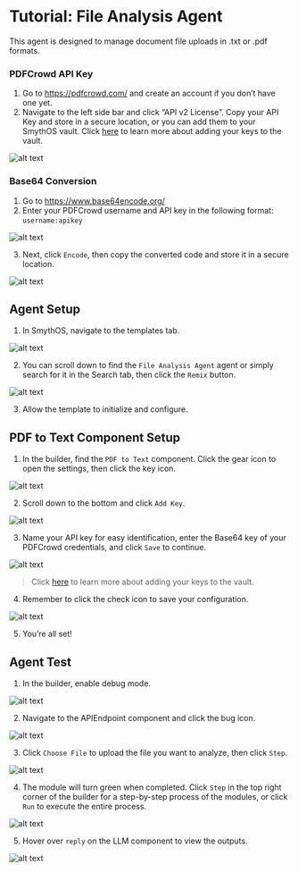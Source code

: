 # Tutorial: File Analysis Agent

This agent is designed to manage document file uploads in .txt or .pdf formats.

### PDFCrowd API Key

1. Go to https://pdfcrowd.com/ and create an account if you don’t have one yet.
2. Navigate to the left side bar and click “API v2 License”. Copy your API Key and store in a secure location, or you can add them to your SmythOS vault. Click [here](https://app.smythos.com/doc/#/vault/keysManagement?id=keys) to learn more about adding your keys to the vault.

<Image src="/docs/img/file_analysis_agent/Image 1.png" alt="alt text" />

### Base64 Conversion

1. Go to https://www.base64encode.org/
2. Enter your PDFCrowd username and API key in the following format: `username:apikey`

<Image src="/docs/img/file_analysis_agent/Image 2.png" alt="alt text" />

3. Next, click `Encode`, then copy the converted code and store it in a secure location.

<Image src="/docs/img/file_analysis_agent/Image 3.png" alt="alt text" />

## Agent Setup

1. In SmythOS, navigate to the templates tab.

<Image src="/docs/img/file_analysis_agent/Image 4.png" alt="alt text" />

2. You can scroll down to find the `File Analysis Agent` agent or simply search for it in the Search tab, then click the `Remix` button.

<Image src="/docs/img/file_analysis_agent/Image 5.png" alt="alt text" />

3. Allow the template to initialize and configure.

## PDF to Text Component Setup

1. In the builder, find the `PDF to Text` component. Click the gear icon to open the settings, then click the key icon.

<Image src="/docs/img/file_analysis_agent/Image 6.png" alt="alt text" />

2. Scroll down to the bottom and click `Add Key`.

<Image src="/docs/img/file_analysis_agent/Image 7.png" alt="alt text" />

3. Name your API key for easy identification, enter the Base64 key of your PDFCrowd credentials, and click `Save` to continue.

<Image src="/docs/img/file_analysis_agent/Image 8.png" alt="alt text" />

> Click [here](https://app.smythos.com/doc/#/vault/keysManagement?id=keys) to learn more about adding your keys to the vault.

4. Remember to click the check icon to save your configuration.

<Image src="/docs/img/file_analysis_agent/Image 9.png" alt="alt text" />

5. You’re all set!

## Agent Test

1. In the builder, enable debug mode.

<Image src="/docs/img/file_analysis_agent/Image 10.png" alt="alt text" />

2. Navigate to the APIEndpoint component and click the bug icon.

<Image src="/docs/img/file_analysis_agent/Image 11.png" alt="alt text" />

3. Click `Choose File` to upload the file you want to analyze, then click `Step`.

<Image src="/docs/img/file_analysis_agent/Image 12.png" alt="alt text" />

4. The module will turn green when completed. Click `Step` in the top right corner of the builder for a step-by-step process of the modules, or click `Run` to execute the entire process.

<Image src="/docs/img/file_analysis_agent/Image 13.png" alt="alt text" />

5. Hover over `reply` on the LLM component to view the outputs.

<Image src="/docs/img/file_analysis_agent/Image 14.png" alt="alt text" />

